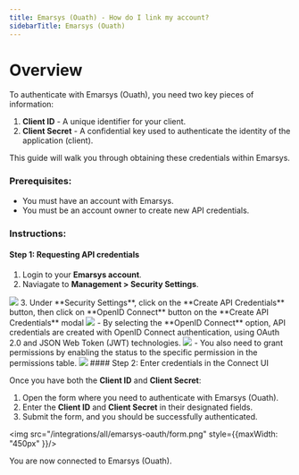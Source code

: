 ```yaml
---
title: Emarsys (Ouath) - How do I link my account?
sidebarTitle: Emarsys (Ouath)
---
```



# Overview

To authenticate with Emarsys (Ouath), you need two key pieces of information:
1. **Client ID** - A unique identifier for your client.
2. **Client Secret** - A confidential key used to authenticate the identity of the application (client).

This guide will walk you through obtaining these credentials within Emarsys.

### Prerequisites:

- You must have an account with Emarsys.
- You must be an account owner to create new API credentials.

### Instructions:

#### Step 1: Requesting API credentials
1. Login to your **Emarsys account**.
2. Naviagate to **Management > Security Settings**.
<img src="/integrations/all/emarsys-oauth/security_settings.png"/>
3. Under **Security Settings**, click on the **Create API Credentials** button, then click on **OpenID Connect** button on the **Create API Credentials** modal 
<img src="/integrations/all/emarsys-oauth/modal.png"/>
- By selecting the **OpenID Connect** option, API credentials are created with OpenID Connect authentication, using OAuth 2.0 and JSON Web Token (JWT) technologies.
<img src="/integrations/all/emarsys-oauth/credentials.png"/>
- You also need to grant permissions by enabling the status to the specific permission in the permissions table.
<img src="/integrations/all/emarsys-oauth/permissions.png"/>
#### Step 2: Enter credentials in the Connect UI

Once you have both the **Client ID** and **Client Secret**:
1. Open the form where you need to authenticate with Emarsys (Ouath).
2. Enter the **Client ID** and **Client Secret** in their designated fields.
3. Submit the form, and you should be successfully authenticated.


<img src="/integrations/all/emarsys-oauth/form.png" style={{maxWidth: "450px" }}/>

You are now connected to Emarsys (Ouath).
 